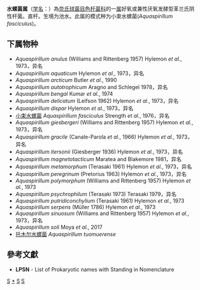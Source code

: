 {{Automatic taxobox
| taxon = Aquaspirillum
| authority = Hylemon ''et al.''，1973
| type species = 小束水螺菌<br>Aquaspirillum fasciculus
| type species authority = (Müller, 1786) Hylemon ''et al.'', 1973
}}
'''水螺菌属'''（[[学名|学名]]：{{lang|la|''Aquaspirillum''}}）為[[奈氏球菌目|奈氏球菌目]][[色杆菌科|色杆菌科]]的一[[属|属]]好氧或兼性厌氧发酵型革兰氏阴性杆菌。直杆。生境为池水。此属的模式种为小束水螺菌(''Aquaspirillum fasciculus'')。

==下属物种==
* ''Aquaspirillum anulus'' (Williams and Rittenberg 1957) Hylemon ''et al.'', 1973，异名
* ''Aquaspirillum aquaticum'' Hylemon ''et al.'', 1973，异名
* ''Aquaspirillum arcticum'' Butler ''et al.'', 1990
* ''Aquaspirillum autotrophicum'' Aragno and Schlegel 1978，异名
* ''Aquaspirillum bengal'' Kumar ''et al.'', 1974
* ''Aquaspirillum delicatum'' (Leifson 1962) Hylemon ''et al.'', 1973，异名
* ''Aquaspirillum dispar'' Hylemon ''et al.'', 1973，异名
* [[小束水螺菌|小束水螺菌]] ''Aquaspirillum fasciculus'' Strength ''et al.'', 1976，异名
* ''Aquaspirillum giesbergeri'' (Williams and Rittenberg 1957) Hylemon ''et al.'', 1973，异名
* ''Aquaspirillum gracile'' (Canale-Parola ''et al.'', 1966) Hylemon ''et al.'', 1973，异名
* ''Aquaspirillum itersonii'' (Giesberger 1936) Hylemon ''et al.'', 1973，异名
* ''Aquaspirillum magnetotacticum'' Maratea and Blakemore 1981，异名
* ''Aquaspirillum metamorphum'' (Terasaki 1961) Hylemon ''et al.'', 1973，异名
* ''Aquaspirillum peregrinum'' (Pretorius 1963) Hylemon ''et al.'', 1973，异名
* ''Aquaspirillum polymorphum'' (Williams and Rittenberg 1957) Hylemon ''et al.'', 1973
* ''Aquaspirillum psychrophilum'' (Terasaki 1973) Terasaki 1979，异名
* ''Aquaspirillum putridiconchylium'' (Terasaki 1961) Hylemon ''et al.'', 1973
* ''Aquaspirillum serpens'' (Müller 1786) Hylemon ''et al.'', 1973
* ''Aquaspirillum sinuosum'' (Williams and Rittenberg 1957) Hylemon ''et al.'', 1973，异名
* ''Aquaspirillum soli'' Moya ''et al.'', 2017
* [[托木尔水螺菌|托木尔水螺菌]] ''Aquaspirillum tuomuerense''

==參考文獻==
{{reflist}}
* '''LPSN''' - List of Prokaryotic names with Standing in Nomenclature

{{taxonbar}}

[[Category:革兰氏阴性菌|S]]
[[Category:_水螺菌属|*]]
[[Category:_色杆菌科|S]]
[[Category:1973年描述的分类群|S]]